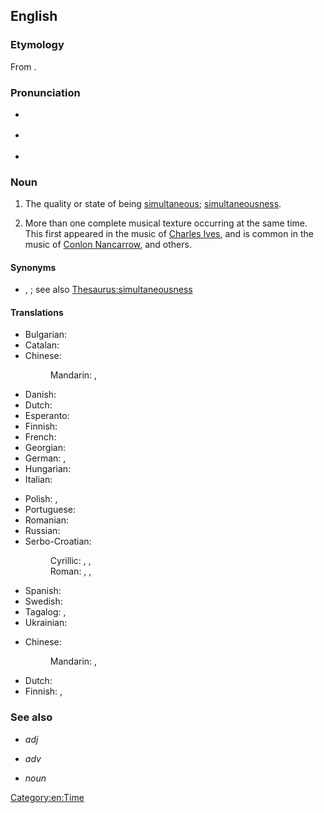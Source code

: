==English==

===Etymology===
From {{uder|en|fr|simultanéité}}.

===Pronunciation===
* {{a|UK}} {{IPA|en|/ˌsɪməltəˈniːɪti/}}
* {{a|US}} {{IPA|en|/ˌsaɪməltəˈniɪti/}}
* {{rhymes|en|iːɪti}}

===Noun===
{{en-noun|~}}

# The quality or state of being [[simultaneous]]; [[simultaneousness]].
# {{lb|en|music}} More than one complete musical texture occurring at the same time. This first appeared in the music of [[w:Charles Ives|Charles Ives]], and is common in the music of [[w:Conlon Nancarrow|Conlon Nancarrow]], and others.

====Synonyms====
* {{sense|state of being simultaneous}} {{l|en|concurrentness}}, {{l|en|synchroneity}}; see also [[Thesaurus:simultaneousness]]

====Translations====
{{trans-top|the quality or state of being simultaneous}}
* Bulgarian: {{t+|bg|едновременност|f}}
* Catalan: {{t|ca|simultaneïtat|f}}
* Chinese:
*: Mandarin: {{t+|cmn|同時性}}, {{t+|cmn|同时性|tr=tóngshíxìng}}
* Danish: {{t|da|samtidighed|c}}
* Dutch: {{t+|nl|gelijktijdigheid|c}}
* Esperanto: {{t|eo|samtempeco}}
* Finnish: {{t+|fi|samanaikaisuus}}
* French: {{t+|fr|simultanéité|f}}
* Georgian: {{t|ka|ერთდროულობა|sc=Geor}}
* German: {{t+|de|Gleichzeitigkeit|f}}, {{t+|de|Simultanität|f}}
* Hungarian: {{t+|hu|egyidejűség}}
* Italian: {{t+|it|simultaneità}}
{{trans-mid}}
* Polish: {{t|pl|jednoczesność|f}}, {{t+|pl|równoczesność|f}}
* Portuguese: {{t+|pt|simultaneidade}}
* Romanian: {{t+|ro|simultaneitate|f}}
* Russian: {{t+|ru|одновре́менность|f}}
* Serbo-Croatian:
*: Cyrillic: {{t|sh|си̏мулта̄но̄ст|f}}, {{t|sh|исто̀времено̄ст|f}}, {{t|sh|исто̀добно̄ст|f}}
*: Roman: {{t+|sh|sȉmultānōst|f}}, {{t+|sh|istòvremenōst|f}}, {{t+|sh|istòdobnōst|f}}
* Spanish: {{t+|es|simultaneidad}}
* Swedish: {{t+|sv|samtidighet|c}}
* Tagalog: {{t|tl|santakna}}, {{t|tl|pagkamagkalutas}}
* Ukrainian: {{t|uk|одноча́сність|f}}
{{trans-bottom}}

{{trans-top|simultaneity in music}}
* Chinese:
*: Mandarin: {{t+|cmn|同時性}}, {{t+|cmn|同时性|tr=tóngshíxìng}}
{{trans-mid}}
* Dutch: {{t-needed|nl}}
* Finnish: {{t+|fi|samanaikaisuus}}, {{t+|fi|simultaanisuus}}
{{trans-bottom}}

===See also===
* {{l|en|simultaneous}} ''adj''
* {{l|en|simultaneously}} ''adv''
* {{l|en|pitch simultaneity}} ''noun''

[[Category:en:Time]]